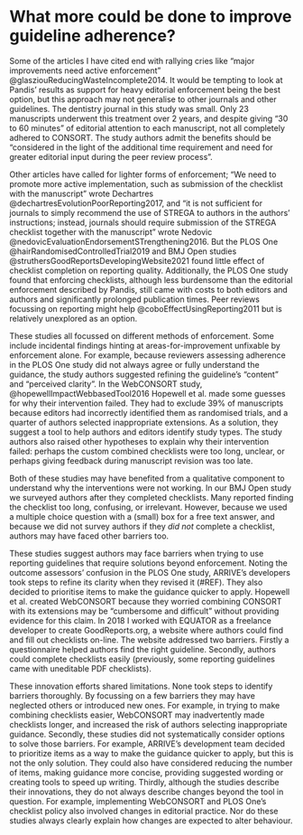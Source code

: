# What more could be done to improve guideline adherence? 

Some of the articles I have cited end with rallying cries like "major improvements need active enforcement" @glasziouReducingWasteIncomplete2014. It would be tempting to look at Pandis' results as support for heavy editorial enforcement being the best option, but this approach may not generalise to other journals and other guidelines. The dentistry journal in this study was small. Only 23 manuscripts underwent this treatment over 2 years, and despite giving "30 to 60 minutes" of editorial attention to each manuscript, not all completely adhered to CONSORT. The study authors admit the benefits should be "considered in the light of the additional time requirement and need for greater editorial input during the peer review process". 

<!-- Might there be other reasons? Perhaps editors are not sufficiently familiar with trial design or CONSORT content?Would editors have the necessarily resources and expertise to expand the policy to cover other reporting guidelines? Do editors see a benefit? Are they concerned about frustrating authors with multiple rounds of review?  -->

Other articles have called for lighter forms of enforcement; "We need to promote more active implementation, such as submission of the checklist with the manuscript" wrote Dechartres @dechartresEvolutionPoorReporting2017, and "it is not sufficient for journals to simply recommend the use of STREGA to authors in the authors’ instructions; instead, journals should require submission of the STREGA checklist together with the manuscript" wrote Nedovic @nedovicEvaluationEndorsementSTrengthening2016. But the PLOS One @hairRandomisedControlledTrial2019 and BMJ Open studies @struthersGoodReportsDevelopingWebsite2021 found little effect of checklist completion on reporting quality. Additionally, the PLOS One study found that enforcing checklists, although less burdensome than the editorial enforcement described by Pandis, still came with costs to both editors and authors and significantly prolonged publication times. Peer reviews focussing on reporting might help @coboEffectUsingReporting2011 but is relatively unexplored as an option.

These studies all focussed on different methods of enforcement. Some include incidental findings hinting at areas-for-improvement unfixable by enforcement alone. For example, because reviewers assessing adherence in the PLOS One study did not always agree or fully understand the guidance, the study authors suggested refining the guideline's "content" and "perceived clarity". In the WebCONSORT study, @hopewellImpactWebbasedTool2016 Hopewell et al. made some guesses for why their intervention failed. They had to exclude 39% of manuscripts because editors had incorrectly identified them as randomised trials, and a quarter of authors selected inappropriate extensions. As a solution, they suggest a tool to help authors and editors identify study types. The study authors also raised other hypotheses to explain why their intervention failed: perhaps the custom combined checklists were too long, unclear, or perhaps giving feedback during manuscript revision was too late. 

Both of these studies may have benefited from a qualitative component to understand why the interventions were not working. In our BMJ Open study we surveyed authors after they completed checklists. Many reported finding the checklist too long, confusing, or irrelevant. However, because we used a multiple choice question with a (small) box for a free text answer, and because we did not survey authors if they _did not_ complete a checklist, authors may have faced other barriers too. 

These studies suggest authors may face barriers when trying to use reporting guidelines that require solutions beyond enforcement. Noting the outcome assessors' confusion in the PLOS One study, ARRIVE's developers took steps to refine its clarity when they revised it (#REF). They also decided to prioritise items to make the guidance quicker to apply. Hopewell et al. created WebCONSORT because they worried combining CONSORT with its extensions may be "cumbersome and difficult" without providing evidence for this claim. In 2018 I worked with EQUATOR as a freelance developer to create GoodReports.org, a website where authors could find and fill out checklists on-line. The website addressed two barriers. Firstly a questionnaire helped authors find the right guideline. Secondly, authors could complete checklists easily (previously, some reporting guidelines came with uneditable PDF checklists).

These innovation efforts shared limitations. None took steps to identify barriers thoroughly. By focussing on a few barriers they may have neglected others or introduced new ones. For example, in trying to make combining checklists easier, WebCONSORT may inadvertently made checklists longer, and increased the risk of authors selecting inappropriate guidance. Secondly, these studies did not systematically consider options to solve those barriers. For example, ARRIVE's development team decided to prioritize items as a way to make the guidance quicker to apply, but this is not the only solution. They could also have considered reducing the number of items, making guidance more concise, providing suggested wording or creating tools to speed up writing. Thirdly, although the studies describe their innovations, they do not always describe changes beyond the tool in question. For example, implementing WebCONSORT and PLOS One's checklist policy also involved changes in editorial practice. Nor do these studies always clearly explain how changes are expected to alter behaviour.